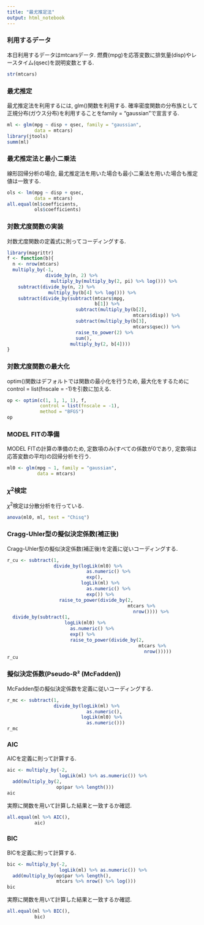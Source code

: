 ```yaml
---
title: "最尤推定法"
output: html_notebook
---
```


### 利用するデータ

本日利用するデータはmtcarsデータ.
燃費(mpg)を応答変数に排気量(disp)やレースタイム(qsec)を説明変数とする.

```r
str(mtcars)
```

### 最尤推定

最尤推定法を利用するには, glm()関数を利用する.
確率密度関数の分布族として正規分布(ガウス分布)を利用することをfamily = "gaussian"で宣言する.

```r
ml <- glm(mpg ~ disp + qsec, family = "gaussian", 
          data = mtcars)
library(jtools)
summ(ml)
```

### 最尤推定法と最小二乗法

線形回帰分析の場合, 最尤推定法を用いた場合も最小二乗法を用いた場合も推定値は一致する.

```r
ols <- lm(mpg ~ disp + qsec,
          data = mtcars)
all.equal(ml$coefficients,
          ols$coefficients)
```

### 対数尤度関数の実装
  
対数尤度関数の定義式に則ってコーディングする.

```r
library(magrittr)
f <- function(b){
  n <- nrow(mtcars)
  multiply_by(-1,
              divide_by(n, 2) %>% 
                multiply_by(multiply_by(2, pi) %>% log())) %>% 
    subtract(divide_by(n, 2) %>% 
               multiply_by(b[4] %>% log())) %>% 
    subtract(divide_by(subtract(mtcars$mpg,
                                b[1]) %>% 
                         subtract(multiply_by(b[2],
                                              mtcars$disp)) %>%
                         subtract(multiply_by(b[3],
                                              mtcars$qsec)) %>% 
                         raise_to_power(2) %>% 
                         sum(),
                       multiply_by(2, b[4])))
}
```

### 対数尤度関数の最大化

optim()関数はデフォルトでは関数の最小化を行うため, 最大化をするためにcontrol = list(fnscale = -1)を引数に加える.

```r
op <- optim(c(1, 1, 1, 1), f, 
            control = list(fnscale = -1),
            method = "BFGS")
op
```

### MODEL FITの準備

MODEL FITの計算の準備のため, 定数項のみ(すべての係数が0であり, 定数項は応答変数の平均)の回帰分析を行う.

```r
ml0 <- glm(mpg ~ 1, family = "gaussian",
           data = mtcars)
```

### $\chi^2$検定

$\chi^2$検定は分散分析を行っている.

```r
anova(ml0, ml, test = "Chisq")
```

### Cragg-Uhler型の擬似決定係数(補正後)
  
Cragg-Uhler型の擬似決定係数(補正後)を定義に従いコーディングする.

```r
r_cu <- subtract(1,
                 divide_by(logLik(ml0) %>% 
                             as.numeric() %>%
                             exp(),
                           logLik(ml) %>% 
                             as.numeric() %>% 
                             exp()) %>%
                   raise_to_power(divide_by(2,
                                            mtcars %>% 
                                              nrow()))) %>% 
  divide_by(subtract(1,
                     logLik(ml0) %>% 
                       as.numeric() %>%
                       exp() %>% 
                       raise_to_power(divide_by(2,
                                                mtcars %>% 
                                                  nrow()))))
r_cu
```

### 擬似決定係数(Pseudo-R² (McFadden))

McFadden型の擬似決定係数を定義に従いコーディングする.

```r
r_mc <- subtract(1,
                 divide_by(logLik(ml) %>% 
                             as.numeric(),
                           logLik(ml0) %>% 
                             as.numeric()))
r_mc
```

### AIC
  
AICを定義に則って計算する.

```r
aic <- multiply_by(-2,
                   logLik(ml) %>% as.numeric()) %>% 
  add(multiply_by(2, 
                  op$par %>% length()))
aic
```

実際に関数を用いて計算した結果と一致するか確認.

```r
all.equal(ml %>% AIC(),
          aic)
```

### BIC

BICを定義に則って計算する.

```r
bic <- multiply_by(-2,
                   logLik(ml) %>% as.numeric()) %>% 
  add(multiply_by(op$par %>% length(),
                  mtcars %>% nrow() %>% log()))
bic
```

実際に関数を用いて計算した結果と一致するか確認.

```r
all.equal(ml %>% BIC(),
          bic)
```
